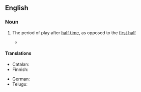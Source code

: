 {{also|second-half}}

==English==

===Noun===
{{en-noun|second halves}}

# {{lb|en|sports}} The period of play after [[half time]], as opposed to the [[first half]]
#* {{quote-journal
|en
|date=October 1, 2011
|author=Phil Dawkes
|title=Sunderland 2 - 2 West Brom
|work=BBC Sport
|url=http://news.bbc.co.uk/sport2/hi/football/eng_prem/15045630.stm
|page=
|passage=Sunderland had the best of the '''second half''' but were unable to find a winner.}}

====Translations====
{{trans-top|period of play after half time}}
* Catalan: {{t+|ca|segona part|f}}
* Finnish: {{t|fi|[[toinen]] [[puoliaika]]}}
{{trans-mid}}
* German: {{t|de|zweite Halbzeit|f}}
* Telugu: {{t|te|ద్వితీయార్థం}}
{{trans-bottom}}